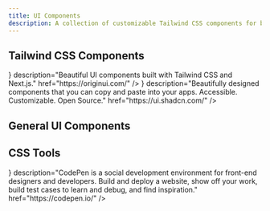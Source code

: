 ```yaml
---
title: UI Components
description: A collection of customizable Tailwind CSS components for building responsive UIs quickly.
---
```


## Tailwind CSS Components
<Cards>
  <CustomCard
    isNew
    title="Aceternity UI"
    icon="/resources/ui-components/aceternityui.png"
    description="Beautiful Tailwind CSS and Framer Motion Components, built with Next.js and TypeScript."
    href="https://ui.aceternity.com/"
  />
  <CustomCard
    title="daisyUI"
    icon="/resources/ui-components/daisyui.png"
    description="Best Tailwind Components Library - Free UI components for Tailwind CSS."
    href="https://daisyui.com/"
  />
  <CustomCard
    title="FlyonUI"
    icon="/resources/ui-components/flyon.png"
    description="FlyonUI is the easiest, free and open-source Tailwind CSS components library with semantic classes."
    href="https://flyonui.com/"
  />
  <CustomCard
    title="Flowbite"
    icon="/resources/ui-components/flowbite.svg"
    description="Learn more about the Flowbite brand and the trademark usage agreement to know what you can and cannot do with the Flowbite brand."
    href="https://flowbite.com/"
  />
  <CustomCard
    title="fmUI"
    icon="/resources/ui-components/fmUI.png"
    description="fmUI is a comprehensive collection of free Tailwind CSS components and templates for your projects. With diverse components and sample pages, you can develop websites, web apps, and more. Explore our selection to enhance your development process with ease and flexibility."
    href="https://fwedwicc.github.io/fmUI/home"
  />
  <CustomCard
    title="Origin UI"
    icon={<svg className="stroke-zinc-800 dark:stroke-zinc-100" xmlns="http://www.w3.org/2000/svg" width="28" height="28" viewBox="0 0 32 32" aria-hidden="true"><circle cx="16" cy="16" r="12" fill="none" strokeWidth="8"></circle></svg>}
    description="Beautiful UI components built with Tailwind CSS and Next.js."
    href="https://originui.com/"
  />
  <CustomCard
    title="Preline UI"
    icon="/resources/ui-components/preline.png"
    description="Preline UI is an open-source Tailwind CSS components library for any needs. Comes with UI examples & blocks, templates, plugins, Figma design system and more."
    href="https://preline.co/index.html"
  />
  <CustomCard
    title="Prism UI"
    icon="/resources/ui-components/prismui.png"
    description="Build better apps faster with Prism UI."
    href="https://www.prismui.tech/"
  />
  <CustomCard
    title="shadcn/ui"
    icon={<svg className="stroke-zinc-950 dark:stroke-zinc-50" role="img" viewBox="0 0 24 24" xmlns="http://www.w3.org/2000/svg"><title>shadcn/ui</title><path d="M22.219 11.784 11.784 22.219c-.407.407-.407 1.068 0 1.476.407.407 1.068.407 1.476 0L23.695 13.26c.407-.408.407-1.069 0-1.476-.408-.407-1.069-.407-1.476 0ZM20.132.305.305 20.132c-.407.407-.407 1.068 0 1.476.408.407 1.069.407 1.476 0L21.608 1.781c.407-.407.407-1.068 0-1.476-.408-.407-1.069-.407-1.476 0Z"/></svg>}
    description="Beautifully designed components that you can copy and paste into your apps. Accessible. Customizable. Open Source."
    href="https://ui.shadcn.com/"
  />
  <CustomCard
    title="Stunning UI"
    icon="/resources/ui-components/stunningui.png"
    description="Stunning UI is a collection of interactive Tailwind CSS components built for Vue and Nuxt."
    href="https://stunningui.design"
  />
  <CustomCard
    title="Tailblocks"
    icon="/resources/ui-components/tailblocks.png"
    description="Ready-to-use Tailwind CSS blocks"
    href="https://tailblocks.cc/"
  />
  <CustomCard
    title="Tailus UI"
    icon="/resources/ui-components/tailus.svg"
    description="Highly customizable components for crafting modern, personalized websites and applications."
    href="https://ui.tailus.io/"
  />
  <CustomCard
    title="tailwindui"
    icon="/resources/ui-components/tailwindui.png"
    description="Beautiful UI components and templates by the creators of Tailwind CSS."
    href="https://tailwindui.com/"
  />
</Cards>

## General UI Components
<Cards>
  <CustomCard
    title="Chakra UI"
    icon="/resources/ui-components/chakraui.png"
    description="Simple, Modular & Accessible UI Components for your React Applications."
    href="https://www.chakra-ui.com/"
  />
  <CustomCard
    title="Mantine"
    icon="/resources/ui-components/mantineui.svg"
    description="120+ prebuilt components with Mantine"
    href="https://ui.mantine.dev/"
  />
  <CustomCard
    title="MynaUI"
    icon="/resources/ui-components/mynaui.png"
    description="MynaUI is a comprehensive design system and UI kit that lets you customize and extend designs."
    href="https://mynaui.com/"
  />
  <CustomCard
    title="HeroUI"
    icon="/resources/ui-components/heroui.png"
    description="Beautiful, fast and modern React UI Library."
    href="https://www.heroui.com/"
  />
  <CustomCard
    title="The Component Gallery"
    icon="/resources/ui-components/component-gallery.png"
    description="The Component Gallery is a collection of components from the best Design Systems."
    href="https://component.gallery/"
  />
  <CustomCard
    title="Uiverse"
    icon="/resources/ui-components/uiverse.png"
    description="Community-made library of free and customizable UI elements made with CSS or Tailwind. It's all free to copy and use in your projects. Uiverse can save you many hours spent on building & customizing UI components for your next project."
    href="https://uiverse.io/"
  />
</Cards>

## CSS Tools
<Cards>
  <CustomCard
    title="CodePen"
    icon={<svg xmlns="http://www.w3.org/2000/svg" width="24" height="24" viewBox="0 0 24 24" fill="none" stroke="currentColor" strokeWidth="2" strokeLinecap="round" strokeLinejoin="round"><polygon points="12 2 22 8.5 22 15.5 12 22 2 15.5 2 8.5 12 2"/><line x1="12" x2="12" y1="22" y2="15.5"/><polyline points="22 8.5 12 15.5 2 8.5"/><polyline points="2 15.5 12 8.5 22 15.5"/><line x1="12" x2="12" y1="2" y2="8.5"/></svg>}
    description="CodePen is a social development environment for front-end designers and developers. Build and deploy a website, show off your work, build test cases to learn and debug, and find inspiration."
    href="https://codepen.io/"
  />
  <CustomCard
    title="Copy & Paste CSS"
    icon="/resources/ui-components/copy-paste-css.png"
    description="Find inspiration with a curated list of simple CSS Buttons design examples for your next project. Just Copy and Past the CSS of every button element!"
    href="https://copy-paste-css.com/"
  />
  <CustomCard
    title="cssbuttons.app"
    description="Collection of over 60+ handpicked and custom made CSS buttons for your website."
    href="https://cssbuttons.app/"
  />
</Cards>
